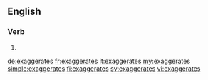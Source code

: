 ==English==

===Verb===
{{head|en|verb form}}

# {{en-third-person singular of|exaggerate}}

[[de:exaggerates]]
[[fr:exaggerates]]
[[it:exaggerates]]
[[my:exaggerates]]
[[simple:exaggerates]]
[[fi:exaggerates]]
[[sv:exaggerates]]
[[vi:exaggerates]]